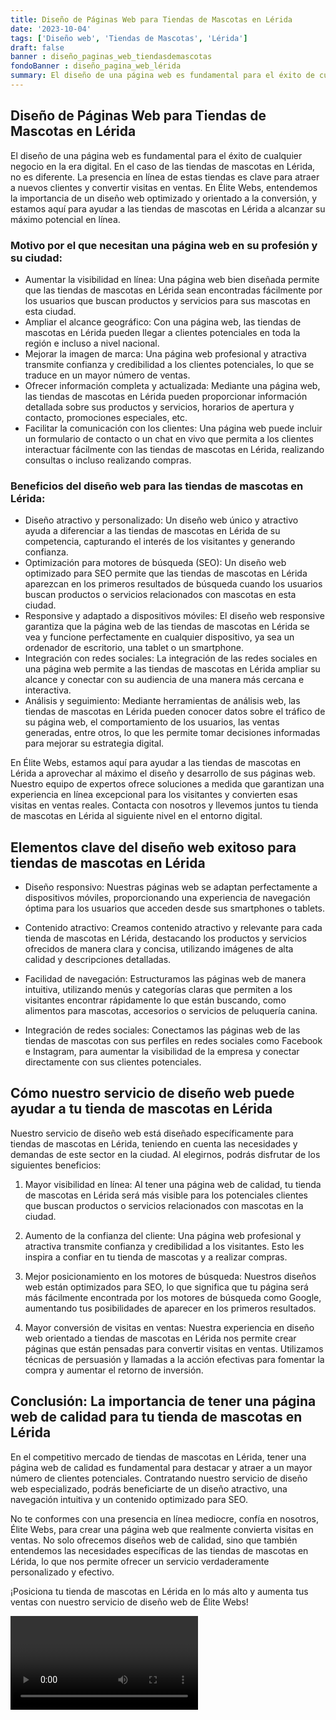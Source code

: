 ```yaml
---
title: Diseño de Páginas Web para Tiendas de Mascotas en Lérida
date: '2023-10-04'
tags: ['Diseño web', 'Tiendas de Mascotas', 'Lérida']
draft: false
banner : diseño_paginas_web_tiendasdemascotas
fondoBanner : diseño_pagina_web_lérida
summary: El diseño de una página web es fundamental para el éxito de cualquier negocio en la era digital. En el caso de las tiendas de mascotas en Lérida, no es diferente. La presencia en línea de estas tiendas es clave para atraer a nuevos clientes y convertir visitas en ventas. En Élite Webs, entendemos la importancia de un diseño web optimizado y orientado a la conversión, y estamos aquí para ayudar a las tiendas de mascotas en Lérida a alcanzar su máximo potencial en línea.
---
```


## Diseño de Páginas Web para Tiendas de Mascotas en Lérida

El diseño de una página web es fundamental para el éxito de cualquier negocio en la era digital. En el caso de las tiendas de mascotas en Lérida, no es diferente. La presencia en línea de estas tiendas es clave para atraer a nuevos clientes y convertir visitas en ventas. En Élite Webs, entendemos la importancia de un diseño web optimizado y orientado a la conversión, y estamos aquí para ayudar a las tiendas de mascotas en Lérida a alcanzar su máximo potencial en línea.

### Motivo por el que necesitan una página web en su profesión y su ciudad:

- Aumentar la visibilidad en línea: Una página web bien diseñada permite que las tiendas de mascotas en Lérida sean encontradas fácilmente por los usuarios que buscan productos y servicios para sus mascotas en esta ciudad.
- Ampliar el alcance geográfico: Con una página web, las tiendas de mascotas en Lérida pueden llegar a clientes potenciales en toda la región e incluso a nivel nacional.
- Mejorar la imagen de marca: Una página web profesional y atractiva transmite confianza y credibilidad a los clientes potenciales, lo que se traduce en un mayor número de ventas.
- Ofrecer información completa y actualizada: Mediante una página web, las tiendas de mascotas en Lérida pueden proporcionar información detallada sobre sus productos y servicios, horarios de apertura y contacto, promociones especiales, etc.
- Facilitar la comunicación con los clientes: Una página web puede incluir un formulario de contacto o un chat en vivo que permita a los clientes interactuar fácilmente con las tiendas de mascotas en Lérida, realizando consultas o incluso realizando compras.

### Beneficios del diseño web para las tiendas de mascotas en Lérida:

- Diseño atractivo y personalizado: Un diseño web único y atractivo ayuda a diferenciar a las tiendas de mascotas en Lérida de su competencia, capturando el interés de los visitantes y generando confianza.
- Optimización para motores de búsqueda (SEO): Un diseño web optimizado para SEO permite que las tiendas de mascotas en Lérida aparezcan en los primeros resultados de búsqueda cuando los usuarios buscan productos o servicios relacionados con mascotas en esta ciudad.
- Responsive y adaptado a dispositivos móviles: El diseño web responsive garantiza que la página web de las tiendas de mascotas en Lérida se vea y funcione perfectamente en cualquier dispositivo, ya sea un ordenador de escritorio, una tablet o un smartphone.
- Integración con redes sociales: La integración de las redes sociales en una página web permite a las tiendas de mascotas en Lérida ampliar su alcance y conectar con su audiencia de una manera más cercana e interactiva.
- Análisis y seguimiento: Mediante herramientas de análisis web, las tiendas de mascotas en Lérida pueden conocer datos sobre el tráfico de su página web, el comportamiento de los usuarios, las ventas generadas, entre otros, lo que les permite tomar decisiones informadas para mejorar su estrategia digital.

En Élite Webs, estamos aquí para ayudar a las tiendas de mascotas en Lérida a aprovechar al máximo el diseño y desarrollo de sus páginas web. Nuestro equipo de expertos ofrece soluciones a medida que garantizan una experiencia en línea excepcional para los visitantes y convierten esas visitas en ventas reales. Contacta con nosotros y llevemos juntos tu tienda de mascotas en Lérida al siguiente nivel en el entorno digital.

<GifSeo />

<Cta />

## Elementos clave del diseño web exitoso para tiendas de mascotas en Lérida

- Diseño responsivo: Nuestras páginas web se adaptan perfectamente a dispositivos móviles, proporcionando una experiencia de navegación óptima para los usuarios que acceden desde sus smartphones o tablets.

- Contenido atractivo: Creamos contenido atractivo y relevante para cada tienda de mascotas en Lérida, destacando los productos y servicios ofrecidos de manera clara y concisa, utilizando imágenes de alta calidad y descripciones detalladas.

- Facilidad de navegación: Estructuramos las páginas web de manera intuitiva, utilizando menús y categorías claras que permiten a los visitantes encontrar rápidamente lo que están buscando, como alimentos para mascotas, accesorios o servicios de peluquería canina.

- Integración de redes sociales: Conectamos las páginas web de las tiendas de mascotas con sus perfiles en redes sociales como Facebook e Instagram, para aumentar la visibilidad de la empresa y conectar directamente con sus clientes potenciales.

## Cómo nuestro servicio de diseño web puede ayudar a tu tienda de mascotas en Lérida

Nuestro servicio de diseño web está diseñado específicamente para tiendas de mascotas en Lérida, teniendo en cuenta las necesidades y demandas de este sector en la ciudad. Al elegirnos, podrás disfrutar de los siguientes beneficios:

1. Mayor visibilidad en línea: Al tener una página web de calidad, tu tienda de mascotas en Lérida será más visible para los potenciales clientes que buscan productos o servicios relacionados con mascotas en la ciudad.

2. Aumento de la confianza del cliente: Una página web profesional y atractiva transmite confianza y credibilidad a los visitantes. Esto les inspira a confiar en tu tienda de mascotas y a realizar compras.

3. Mejor posicionamiento en los motores de búsqueda: Nuestros diseños web están optimizados para SEO, lo que significa que tu página será más fácilmente encontrada por los motores de búsqueda como Google, aumentando tus posibilidades de aparecer en los primeros resultados.

4. Mayor conversión de visitas en ventas: Nuestra experiencia en diseño web orientado a tiendas de mascotas en Lérida nos permite crear páginas que están pensadas para convertir visitas en ventas. Utilizamos técnicas de persuasión y llamadas a la acción efectivas para fomentar la compra y aumentar el retorno de inversión.

## Conclusión: La importancia de tener una página web de calidad para tu tienda de mascotas en Lérida

En el competitivo mercado de tiendas de mascotas en Lérida, tener una página web de calidad es fundamental para destacar y atraer a un mayor número de clientes potenciales. Contratando nuestro servicio de diseño web especializado, podrás beneficiarte de un diseño atractivo, una navegación intuitiva y un contenido optimizado para SEO.

No te conformes con una presencia en línea mediocre, confía en nosotros, Élite Webs, para crear una página web que realmente convierta visitas en ventas. No solo ofrecemos diseños web de calidad, sino que también entendemos las necesidades específicas de las tiendas de mascotas en Lérida, lo que nos permite ofrecer un servicio verdaderamente personalizado y efectivo.

¡Posiciona tu tienda de mascotas en Lérida en lo más alto y aumenta tus ventas con nuestro servicio de diseño web de Élite Webs!

<Video />

<CtaBot job='Tiendas de Mascotas' city='Lérida'/>

<Gmaps query='Lérida+españa+maps' />
